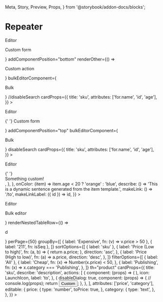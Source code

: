   Meta,
  Story,
  Preview,
  Props,
} from '@storybook/addon-docs/blocks';


<Meta title="Repeater/Repeater" component={Repeater} />

# Repeater

<Preview>
  <Story name="Empty">
    <LocationProvider>
      <Repeater data={[]}>
        <p>Editor</p>
      </Repeater>
    </LocationProvider>
  </Story>
  <Story name="With custom add">
    <LocationProvider>
      <Repeater
        addComponent={<p>Custom form</p>}
        addComponentPosition="bottom"
        renderOther={() => <p>Custom action</p>}
        bulkEditorComponent={<p>Bulk</p>}
        //disableSearch
        cardProps={{
          title: 'sku',
          attributes: ['for.name', 'id', 'age'],
        }}
      >
        <p>Editor</p>
      </Repeater>{' '}
    </LocationProvider>
  </Story>
  <Story name="With auto-open">
    <LocationProvider initialPath="?selectedSubDocument=3&selectedSubDocumentDialog=editor">
      <Repeater
        addComponent={<p>Custom form</p>}
        addComponentPosition="top"
        bulkEditorComponent={<p>Bulk</p>}
        disableSearch
        cardProps={{
          title: 'sku',
          attributes: ['for.name', 'id', 'age'],
        }}
      >
        <p>Editor</p>
      </Repeater>{' '}
    </LocationProvider>
  </Story>
  <Story name="Without options">
    <LocationProvider>
      <Repeater
        disableMultiselect
        cardProps={{
          title: 'sku',
          attributes: ['for.name', 'id', 'age'],
          editable: {
            position: {
              renderer: () => <div>Something custom!</div>,
            },
          },
          onColor: (item) =>
            item.age < 20 ? 'orange' : 'blue',
          describe: () =>
            'This is a dynamic sentence generated from the item template.',
          makeLink: () => '/to',
          makeLinkLabel: ({ id }) => id,
        }}
      >
        <p>Editor</p>
      </Repeater>
    </LocationProvider>
  </Story>
  <Story name="Custom renderers">
    <LocationProvider>
      <Repeater
        bulkEditorComponent={<p>Bulk editor</p>}
        renderNestedTableRow={() => <p>d</p>}
        perPage={50}
        groupBy={[
          { label: 'Expensive', fn: (v) => v.price > 50 },
          { label: '211', fn: isSeq },
        ]}
        sortOptions={[
          { label: 'sku' },
          {
            label: 'Price (Low to high)',
            fn: (a, b) => {
              return a.price;
            },
            direction: 'asc',
          },
          {
            label: 'Price (High to low)',
            fn: (a) => a.price,
            direction: 'desc',
          },
        ]}
        filterOptions={[
          { label: 'All' },
          {
            label: 'Cheap',
            fn: (x) => Number(x.price) < 50,
          },
          {
            label: 'Publishing',
            fn: (x) => x.category === 'Publishing',
          },
        ]}
        th="product"
        cardProps={{
          title: 'sku',
          describe: 'description',
          actions: [
            {
              component: (props) => (
                <Builders.Form {...props}>
                  <Builders.Field name="sku" type="text" />
                  <Builders.Field
                    name="price"
                    type="number"
                  />
                </Builders.Form>
              ),
              icon: LaunchIcon,
              label: 'to',
            },
            {
              disableDialog: true,
              component: (props) => {
                // console.log(props);
                return <button>Custom</button>;
              },
            },
          ],
          attributes: ['price', 'category'],
          editable: {
            price: {
              type: 'number',
              toPrice: true,
            },
            category: {
              type: 'text',
            },
          },
        }}
      >
        <Builders.Form>
          <Builders.Field name="sku" type="text" />
          <Builders.Field name="price" type="number" />
        </Builders.Form>
      </Repeater>
    </LocationProvider>
  </Story>
</Preview>
